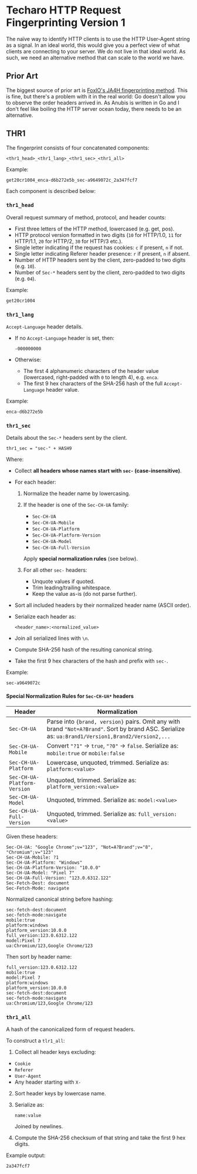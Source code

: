 # Techaro HTTP Request Fingerprinting Version 1

The naïve way to identify HTTP clients is to use the HTTP User-Agent string as a signal. In an ideal world, this would give you a perfect view of what clients are connecting to your server. We do not live in that ideal world. As such, we need an alternative method that can scale to the world we have.

## Prior Art

The biggest source of prior art is [FoxIO's JA4H fingerprinting method](https://github.com/FoxIO-LLC/ja4/blob/main/technical_details/JA4H.md). This is fine, but there's a problem with it in the real world: Go doesn't allow you to observe the order headers arrived in. As Anubis is written in Go and I don't feel like boiling the HTTP server ocean today, there needs to be an alternative.

## THR1

The fingerprint consists of four concatenated components:

```text
<thr1_head>_<thr1_lang>_<thr1_sec>_<thr1_all>
```

Example:

```text
get20cr1004_enca-d6b272e5b_sec-a9649072c_2a347fcf7
```

Each component is described below:

### `thr1_head`

Overall request summary of method, protocol, and header counts:

- First three letters of the HTTP method, lowercased (e.g. get, pos).
- HTTP protocol version formatted in two digits (`10` for HTTP/1.0, `11` for HTTP/1.1, `20` for HTTP/2, `30` for HTTP/3 etc.).
- Single letter indicating if the request has cookies: `c` if present, `n` if not.
- Single letter indicating Referer header presence: `r` if present, `n` if absent.
- Number of HTTP headers sent by the client, zero-padded to two digits (e.g. `10`).
- Number of `Sec-*` headers sent by the client, zero-padded to two digits (e.g. `04`).

Example:

```text
get20cr1004
```

### `thr1_lang`

`Accept-Language` header details.

- If no `Accept-Language` header is set, then:

  ```
  -000000000
  ```

- Otherwise:
  - The first 4 alphanumeric characters of the header value (lowercased, right-padded with `0` to length 4), e.g. `enca`.
  - The first 9 hex characters of the SHA-256 hash of the full `Accept-Language` header value.

Example:

```
enca-d6b272e5b
```

### `thr1_sec`

Details about the `Sec-*` headers sent by the client.

```
thr1_sec = "sec-" + HASH9
```

Where:

- Collect **all headers whose names start with `sec-` (case-insensitive)**.
- For each header:

  1. Normalize the header name by lowercasing.
  2. If the header is one of the `Sec-CH-UA` family:

     - `Sec-CH-UA`
     - `Sec-CH-UA-Mobile`
     - `Sec-CH-UA-Platform`
     - `Sec-CH-UA-Platform-Version`
     - `Sec-CH-UA-Model`
     - `Sec-CH-UA-Full-Version`

     Apply **special normalization rules** (see below).

  3. For all other `sec-` headers:
     - Unquote values if quoted.
     - Trim leading/trailing whitespace.
     - Keep the value as-is (do not parse further).

- Sort all included headers by their normalized header name (ASCII order).
- Serialize each header as:

  ```text
  <header_name>:<normalized_value>
  ```

- Join all serialized lines with `\n`.
- Compute SHA-256 hash of the resulting canonical string.
- Take the first 9 hex characters of the hash and prefix with `sec-`.

Example:

```text
sec-a9649072c
```

#### Special Normalization Rules for `Sec-CH-UA*` headers

| Header                       | Normalization                                                                                                                                       |
| ---------------------------- | --------------------------------------------------------------------------------------------------------------------------------------------------- |
| `Sec-CH-UA`                  | Parse into `{brand, version}` pairs. Omit any with brand `"Not=A?Brand"`. Sort by brand ASC. Serialize as: `ua:Brand1/Version1,Brand2/Version2,...` |
| `Sec-CH-UA-Mobile`           | Convert `"?1"` → `true`, `"?0"` → `false`. Serialize as: `mobile:true` or `mobile:false`                                                            |
| `Sec-CH-UA-Platform`         | Lowercase, unquoted, trimmed. Serialize as: `platform:<value>`                                                                                      |
| `Sec-CH-UA-Platform-Version` | Unquoted, trimmed. Serialize as: `platform_version:<value>`                                                                                         |
| `Sec-CH-UA-Model`            | Unquoted, trimmed. Serialize as: `model:<value>`                                                                                                    |
| `Sec-CH-UA-Full-Version`     | Unquoted, trimmed. Serialize as: `full_version:<value>`                                                                                             |

Given these headers:

```text
Sec-CH-UA: "Google Chrome";v="123", "Not=A?Brand";v="8", "Chromium";v="123"
Sec-CH-UA-Mobile: ?1
Sec-CH-UA-Platform: "Windows"
Sec-CH-UA-Platform-Version: "10.0.0"
Sec-CH-UA-Model: "Pixel 7"
Sec-CH-UA-Full-Version: "123.0.6312.122"
Sec-Fetch-Dest: document
Sec-Fetch-Mode: navigate
```

Normalized canonical string before hashing:

```text
sec-fetch-dest:document
sec-fetch-mode:navigate
mobile:true
platform:windows
platform_version:10.0.0
full_version:123.0.6312.122
model:Pixel 7
ua:Chromium/123,Google Chrome/123
```

Then sort by header name:

```text
full_version:123.0.6312.122
mobile:true
model:Pixel 7
platform:windows
platform_version:10.0.0
sec-fetch-dest:document
sec-fetch-mode:navigate
ua:Chromium/123,Google Chrome/123
```

### `thr1_all`

A hash of the canonicalized form of request headers.

To construct a `tlr1_all`:

1. Collect all header keys excluding:

- `Cookie`
- `Referer`
- `User-Agent`
- Any header starting with `X-`

2. Sort header keys by lowercase name.
3. Serialize as:

   ```text
   name:value
   ```

   Joined by newlines.

4. Compute the SHA-256 checksum of that string and take the first 9 hex digits.

Example output:

```text
2a347fcf7
```
